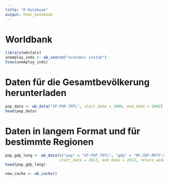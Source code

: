 ```yaml
---
title: "R Notebook"
output: html_notebook
---
```


# Worldbank
```r
library(wbstats)
unemploy_inds <- wb_search("economic instab")
View(unemploy_inds)
```

# Daten für die Gesamtbevölkerung herunterladen
```r
pop_data <- wb_data("SP.POP.TOTL", start_date = 2000, end_date = 2002)
head(pop_data)
```

# Daten in langem Format und für bestimmte Regionen
```r
pop_gdp_long <- wb_data(c("pop" = "SP.POP.TOTL", "gdp" = "NY.GDP.MKTP.CD"),
                        start_date = 2012, end_date = 2012, return_wide = FALSE)
head(pop_gdp_long)
```


```r
new_cache <- wb_cache()
```

